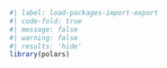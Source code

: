 ```r
#| label: load-packages-import-export
#| code-fold: true
#| message: false
#| warning: false
#| results: 'hide'
library(polars)
```